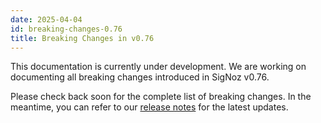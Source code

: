 ```yaml
---
date: 2025-04-04
id: breaking-changes-0.76
title: Breaking Changes in v0.76
---
```


This documentation is currently under development. We are working on documenting all breaking changes introduced in SigNoz v0.76.

Please check back soon for the complete list of breaking changes. In the meantime, you can refer to our [release notes](https://github.com/SigNoz/signoz/releases) for the latest updates.
